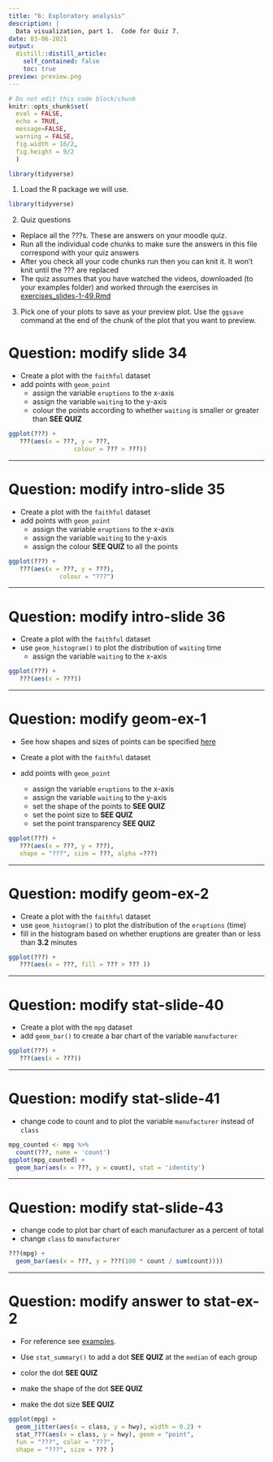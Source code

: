 ```yaml
---
title: "6: Exploratory analysis"
description: |
  Data visualization, part 1.  Code for Quiz 7. 
date: 03-06-2021
output:
  distill::distill_article:
    self_contained: false
    toc: true
preview: preview.png
---
```




```r
# Do not edit this code block/chunk
knitr::opts_chunk$set(
  eval = FALSE,
  echo = TRUE, 
  message=FALSE, 
  warning = FALSE, 
  fig.width = 16/2, 
  fig.height = 9/2
  )

library(tidyverse)
```


1.  Load the R package we will use.

```r
library(tidyverse)
```


2. Quiz questions

- Replace all the ???s. These are answers on your moodle quiz.  
* Run all the individual code chunks to make sure the answers in this file correspond with your quiz answers
* After you check all your code chunks run then you can knit it.  It won't knit until the ??? are replaced
* The quiz assumes that you have watched the videos, downloaded (to your examples folder) and worked through the exercises in [exercises_slides-1-49.Rmd](https://stanny.moodle.school/mod/resource/view.php?id=3107)

3. Pick one of your plots to save as your preview plot.  Use the `ggsave` command at the end of the chunk of the plot that you want to preview.  


# Question: modify slide 34


- Create a plot with the `faithful` dataset
- add points with `geom_point`
    - assign the variable `eruptions` to the x-axis
    - assign the variable `waiting` to the y-axis
    - colour the points according to whether `waiting` is smaller or greater than **SEE QUIZ** 


```r
ggplot(???) + 
   ???(aes(x = ???, y = ???, 
                  colour = ??? > ???))   
```


***

# Question: modify intro-slide 35

- Create a plot with the `faithful` dataset
- add points with `geom_point`
    - assign the variable `eruptions` to the x-axis
    - assign the variable `waiting` to the y-axis
    - assign the colour **SEE QUIZ** to all the points


```r
ggplot(???) + 
   ???(aes(x = ???, y = ???),
              colour = "???")   
```

***

# Question: modify intro-slide 36

- Create a plot with the `faithful` dataset
- use `geom_histogram()` to plot the distribution of `waiting` time 
    - assign the variable `waiting` to the x-axis


```r
ggplot(???) + 
   ???(aes(x = ???))   

```

***

# Question: modify geom-ex-1

- See how shapes and sizes of points can be specified [here](https://ggplot2.tidyverse.org/articles/ggplot2-specs.html#sec:shape-spec)


- Create a plot with the `faithful` dataset
- add points with `geom_point`
    - assign the variable `eruptions` to the x-axis
    - assign the variable `waiting` to the y-axis
    - set the shape of the points to **SEE QUIZ**
    - set the point size to **SEE QUIZ**
    - set the point transparency **SEE QUIZ**


```r
ggplot(???) + 
   ???(aes(x = ???, y = ???), 
   shape = "???", size = ???, alpha =???)   
```

***

# Question: modify geom-ex-2

- Create a plot with the `faithful` dataset
- use `geom_histogram()` to plot the distribution of the `eruptions` (time)
- fill in the histogram based on whether eruptions are greater than or less than **3.2** minutes 

```r
ggplot(???) + 
   ???(aes(x = ???, fill = ??? > ??? ))   
```

***

# Question: modify stat-slide-40

- Create a plot with the `mpg` dataset
- add `geom_bar()` to create a bar chart of the variable `manufacturer`

```r
ggplot(???) + 
   ???(aes(x = ???))   
```

***

# Question: modify stat-slide-41

- change code to count and to plot the variable `manufacturer` instead of `class`

```r
mpg_counted <- mpg %>% 
  count(???, name = 'count')
ggplot(mpg_counted) + 
  geom_bar(aes(x = ???, y = count), stat = 'identity')

```

***

# Question: modify stat-slide-43

- change code to plot bar chart of each manufacturer as a percent of total
- change `class` to `manufacturer`

```r
???(mpg) + 
  geom_bar(aes(x = ???, y = ???(100 * count / sum(count))))

```


***

# Question: modify answer to stat-ex-2

- For reference see [examples](https://ggplot2.tidyverse.org/reference/stat_summary.html?q=stat%20_%20summary#examples).

- Use `stat_summary()` to add a dot  **SEE QUIZ** at the `median` of each group   

- color the dot **SEE QUIZ**
- make the shape of the dot  **SEE QUIZ**
- make the dot size  **SEE QUIZ**  

```r
ggplot(mpg) + 
  geom_jitter(aes(x = class, y = hwy), width = 0.2) +
  stat_???(aes(x = class, y = hwy), geom = "point", 
  fun = "???", color = "???", 
  shape = "???", size = ??? )
```



